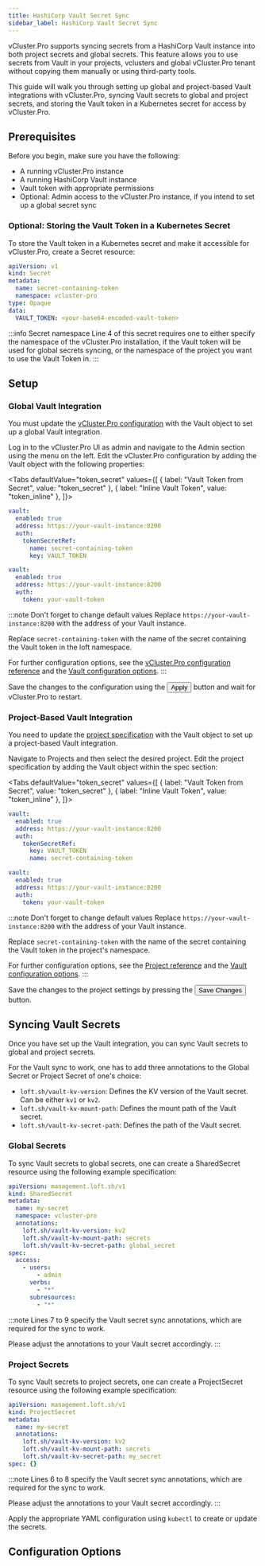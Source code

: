 ```yaml
---
title: HashiCorp Vault Secret Sync
sidebar_label: HashiCorp Vault Secret Sync
---
```




vCluster.Pro supports syncing secrets from a HashiCorp Vault instance into both project secrets and global secrets.
This feature allows you to use secrets from Vault in your projects, vclusters and global vCluster.Pro tenant without copying them manually or using third-party tools.

This guide will walk you through setting up global and project-based Vault integrations with vCluster.Pro, syncing Vault secrets to global and project secrets, and storing the Vault token in a Kubernetes secret for access by vCluster.Pro.

## Prerequisites

Before you begin, make sure you have the following:

- A running vCluster.Pro instance
- A running HashiCorp Vault instance
- Vault token with appropriate permissions
- Optional: Admin access to the vCluster.Pro instance, if you intend to set up a global secret sync

### Optional: Storing the Vault Token in a Kubernetes Secret

To store the Vault token in a Kubernetes secret and make it accessible for vCluster.Pro, create a Secret resource:

```yaml {5}
apiVersion: v1
kind: Secret
metadata:
  name: secret-containing-token
  namespace: vcluster-pro
type: Opaque
data:
  VAULT_TOKEN: <your-base64-encoded-vault-token>
```

:::info Secret namespace
Line 4 of this secret requires one to either specify the namespace of the vCluster.Pro installation, if the Vault token will be used for global secrets syncing, or the namespace of the project you want to use the Vault Token in.
:::

## Setup

### Global Vault Integration

You must update the [vCluster.Pro configuration](/platform/api/resources/config.mdx) with the Vault object to set up a global Vault integration.

<Flow id="hashicorp-vault-global-setup">
  <Step>
    Log in to the vCluster.Pro UI as admin and navigate to the <NavStep>Admin</NavStep> section using the menu on the left.
  </Step>
  <Step>
    Edit the vCluster.Pro configuration by adding the Vault object with the following
    properties:

  <Tabs defaultValue="token_secret" values={[
    { label: "Vault Token from Secret", value: "token_secret" },
    { label: "Inline Vault Token", value: "token_inline" },
  ]}>

  <TabItem value="token_secret">

```yaml
vault:
  enabled: true
  address: https://your-vault-instance:8200
  auth:
    tokenSecretRef:
      name: secret-containing-token
      key: VAULT_TOKEN
```

  </TabItem>

  <TabItem value="token_inline">

```yaml
vault:
  enabled: true
  address: https://your-vault-instance:8200
  auth:
    token: your-vault-token
```

  </TabItem>

  </Tabs>

:::note Don't forget to change default values
Replace `https://your-vault-instance:8200` with the address of your Vault instance.

Replace `secret-containing-token` with the name of the secret containing the Vault token in the loft namespace.

For further configuration options, see the [vCluster.Pro configuration reference](/platform/api/resources/config.mdx) and the [Vault configuration options](#configuration-options).
:::

  </Step>
  <Step>Save the changes to the configuration using the <Button>Apply</Button> button and wait for vCluster.Pro to restart.</Step>
</Flow>

### Project-Based Vault Integration

You need to update the [project specification](/platform/api/resources/project/README.mdx) with the Vault object to set up a project-based Vault integration.

<Flow id="hashicorp-vault-project-setup">
  <Step>
    Navigate to <NavStep>Projects</NavStep> and then select the desired project.
  </Step>
  <Step>
    Edit the project specification by adding the Vault object within the spec section:

  <Tabs defaultValue="token_secret" values={[
    { label: "Vault Token from Secret", value: "token_secret" },
    { label: "Inline Vault Token", value: "token_inline" },
  ]}>

  <TabItem value="token_secret">

```yaml
vault:
  enabled: true
  address: https://your-vault-instance:8200
  auth:
    tokenSecretRef:
      key: VAULT_TOKEN
      name: secret-containing-token
```

  </TabItem>

  <TabItem value="token_inline">

```yaml
vault:
  enabled: true
  address: https://your-vault-instance:8200
  auth:
    token: your-vault-token
```

  </TabItem>

  </Tabs>

:::note Don't forget to change default values
Replace `https://your-vault-instance:8200` with the address of your Vault instance.

Replace `secret-containing-token` with the name of the secret containing the Vault token in the project's namespace.

For further configuration options, see the [Project reference](/platform/api/resources/project/README.mdx) and the [Vault configuration options](#configuration-options).
:::

  </Step>
  <Step>
    Save the changes to the project settings by pressing the <Button>Save Changes</Button> button.
  </Step>
</Flow>

## Syncing Vault Secrets

Once you have set up the Vault integration, you can sync Vault secrets to global and project secrets.

For the Vault sync to work, one has to add three annotations to the Global Secret or Project Secret of one's choice:

- `loft.sh/vault-kv-version`: Defines the KV version of the Vault secret. Can be either `kv1` or `kv2`.
- `loft.sh/vault-kv-mount-path`: Defines the mount path of the Vault secret.
- `loft.sh/vault-kv-secret-path`: Defines the path of the Vault secret.

### Global Secrets

To sync Vault secrets to global secrets, one can create a SharedSecret resource using the following example specification:

```yaml {7-9}
apiVersion: management.loft.sh/v1
kind: SharedSecret
metadata:
  name: my-secret
  namespace: vcluster-pro
  annotations:
    loft.sh/vault-kv-version: kv2
    loft.sh/vault-kv-mount-path: secrets
    loft.sh/vault-kv-secret-path: global_secret
spec:
  access:
    - users:
        - admin
      verbs:
        - "*"
      subresources:
        - "*"
```

:::note
Lines 7 to 9 specify the Vault secret sync annotations, which are required for the sync to work.

Please adjust the annotations to your Vault secret accordingly.
:::

### Project Secrets

To sync Vault secrets to project secrets, one can create a ProjectSecret resource using the following example specification:

```yaml {6-8}
apiVersion: management.loft.sh/v1
kind: ProjectSecret
metadata:
  name: my-secret
  annotations:
    loft.sh/vault-kv-version: kv2
    loft.sh/vault-kv-mount-path: secrets
    loft.sh/vault-kv-secret-path: my_secret
spec: {}
```

:::note
Lines 6 to 8 specify the Vault secret sync annotations, which are required for the sync to work.

Please adjust the annotations to your Vault secret accordingly.
:::

Apply the appropriate YAML configuration using `kubectl` to create or update the secrets.

## Configuration Options

<PartialVault />
